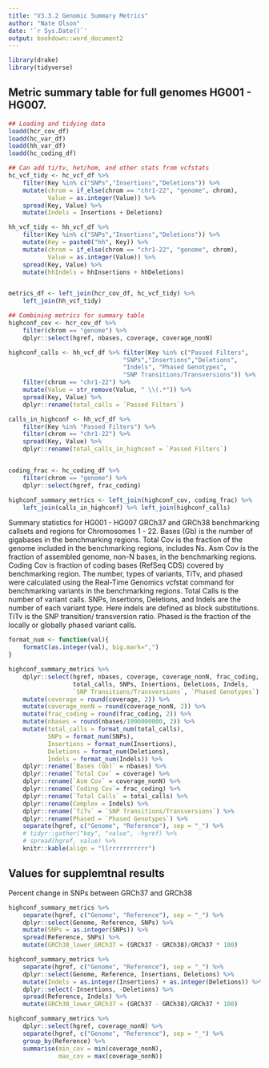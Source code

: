 ```yaml
---
title: "V3.3.2 Genomic Summary Metrics"
author: "Nate Olson"
date: '`r Sys.Date()`'
output: bookdown::word_document2
---
```


```r
library(drake)
library(tidyverse)
```

## Metric summary table for full genomes HG001 - HG007. 

```r
## Loading and tidying data
loadd(hcr_cov_df)
loadd(hc_var_df)
loadd(hh_var_df)
loadd(hc_coding_df)

## Can add ti/tv, het/hom, and other stats from vcfstats
hc_vcf_tidy <- hc_vcf_df %>% 
    filter(Key %in% c("SNPs","Insertions","Deletions")) %>% 
    mutate(chrom = if_else(chrom == "chr1-22", "genome", chrom),
           Value = as.integer(Value)) %>% 
    spread(Key, Value) %>% 
    mutate(Indels = Insertions + Deletions)

hh_vcf_tidy <- hh_vcf_df %>% 
    filter(Key %in% c("SNPs","Insertions","Deletions")) %>% 
    mutate(Key = paste0("hh", Key)) %>% 
    mutate(chrom = if_else(chrom == "chr1-22", "genome", chrom),
           Value = as.integer(Value)) %>% 
    spread(Key, Value) %>% 
    mutate(hhIndels = hhInsertions + hhDeletions)


metrics_df <- left_join(hcr_cov_df, hc_vcf_tidy) %>% 
    left_join(hh_vcf_tidy)

## Combining metrics for summary table
highconf_cov <- hcr_cov_df %>% 
    filter(chrom == "genome") %>% 
    dplyr::select(hgref, nbases, coverage, coverage_nonN) 

highconf_calls <- hh_vcf_df %>% filter(Key %in% c("Passed Filters",
                                "SNPs","Insertions","Deletions", 
                                "Indels", "Phased Genotypes", 
                                "SNP Transitions/Transversions")) %>% 
    filter(chrom == "chr1-22") %>% 
    mutate(Value = str_remove(Value, " \\(.*")) %>% 
    spread(Key, Value) %>% 
    dplyr::rename(total_calls = `Passed Filters`)

calls_in_highconf <- hh_vcf_df %>% 
    filter(Key %in% "Passed Filters") %>% 
    filter(chrom == "chr1-22") %>% 
    spread(Key, Value) %>% 
    dplyr::rename(total_calls_in_highconf = `Passed Filters`)


coding_frac <- hc_coding_df %>% 
    filter(chrom == "genome") %>% 
    dplyr::select(hgref, frac_coding)

highconf_summary_metrics <- left_join(highconf_cov, coding_frac) %>%
    left_join(calls_in_highconf) %>% left_join(highconf_calls)
```


Summary statistics for HG001 - HG007 GRCh37 and GRCh38 benchmarking callsets and regions for Chromosomes 1 - 22. Bases (Gb) is the number of gigabases in the benchmarking regions. Total Cov is the fraction of the genome included in the benchmarking regions, includes Ns. Asm Cov is the fraction of assembled genome, non-N bases, in the benchmarking regions. Coding Cov is fraction of coding bases (RefSeq CDS) covered by benchmarking region. The number, types of variants, TiTv, and phased were calculated using the Real-Time Genomics vcfstat command for benchmarking variants in the benchmarking regions. Total Calls is the number of variant calls. SNPs, Insertions, Deletions, and Indels are the number of each variant type. Here indels are defined as block substitutions. TiTv is the SNP transition/ transversion ratio. Phased is the fraction of the locally or globally phased variant calls.

```r
format_num <- function(val){
    formatC(as.integer(val), big.mark=",")
}

highconf_summary_metrics %>% 
    dplyr::select(hgref, nbases, coverage, coverage_nonN, frac_coding,
                  total_calls, SNPs, Insertions, Deletions, Indels, 
                  `SNP Transitions/Transversions`, `Phased Genotypes`) %>% 
    mutate(coverage = round(coverage, 2)) %>%
    mutate(coverage_nonN = round(coverage_nonN, 2)) %>% 
    mutate(frac_coding = round(frac_coding, 2)) %>% 
    mutate(nbases = round(nbases/1000000000, 2)) %>% 
    mutate(total_calls = format_num(total_calls),
           SNPs = format_num(SNPs),
           Insertions = format_num(Insertions),
           Deletions = format_num(Deletions),
           Indels = format_num(Indels)) %>% 
    dplyr::rename(`Bases (Gb)` = nbases) %>% 
    dplyr::rename(`Total Cov` = coverage) %>% 
    dplyr::rename(`Asm Cov` = coverage_nonN) %>% 
    dplyr::rename(`Coding Cov`= frac_coding) %>% 
    dplyr::rename(`Total Calls` = total_calls) %>% 
    dplyr::rename(Complex = Indels) %>% 
    dplyr::rename(`TiTv` = `SNP Transitions/Transversions`) %>% 
    dplyr::rename(Phased = `Phased Genotypes`) %>% 
    separate(hgref, c("Genome", "Reference"), sep = "_") %>% 
    # tidyr::gather("key", "value", -hgref) %>% 
    # spread(hgref, value) %>% 
    knitr::kable(align = "llrrrrrrrrrrr") 
```

## Values for supplemtnal results
Percent change in SNPs between GRCh37 and GRCh38
```r
highconf_summary_metrics %>% 
    separate(hgref, c("Genome", "Reference"), sep = "_") %>% 
    dplyr::select(Genome, Reference, SNPs) %>% 
    mutate(SNPs = as.integer(SNPs)) %>% 
    spread(Reference, SNPs) %>% 
    mutate(GRCh38_lower_GRCh37 = (GRCh37 - GRCh38)/GRCh37 * 100)
```

```r
highconf_summary_metrics %>% 
    separate(hgref, c("Genome", "Reference"), sep = "_") %>% 
    dplyr::select(Genome, Reference, Insertions, Deletions) %>% 
    mutate(Indels = as.integer(Insertions) + as.integer(Deletions)) %>% 
    dplyr::select(-Insertions, -Deletions) %>% 
    spread(Reference, Indels) %>% 
    mutate(GRCh38_lower_GRCh37 = (GRCh37 - GRCh38)/GRCh37 * 100)
```

```r
highconf_summary_metrics %>% 
    dplyr::select(hgref, coverage_nonN) %>% 
    separate(hgref, c("Genome", "Reference"), sep = "_") %>% 
    group_by(Reference) %>% 
    summarise(min_cov = min(coverage_nonN),
              max_cov = max(coverage_nonN))
```

